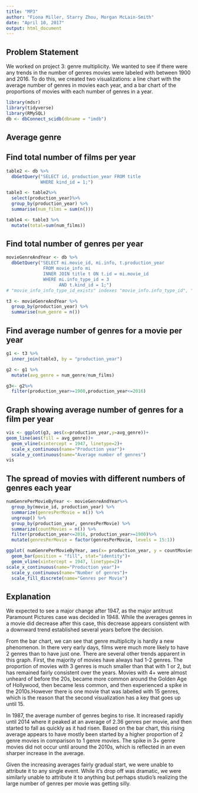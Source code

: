 ```yaml
---
title: "MP3"
author: "Fiona Miller, Starry Zhou, Morgan McLain-Smith"
date: "April 10, 2017"
output: html_document
---
```


## Problem Statement
We worked on project 3: genre multiplicity. We wanted to see if there were any trends in the number of genres movies were labeled with between 1900 and 2016. To do this, we created two visualizations: a line chart with the average number of genres in movies each year, and a bar chart of the proportions of movies with each number of genres in a year.  

```r
library(mdsr)
library(tidyverse)
library(RMySQL)
db <- dbConnect_scidb(dbname = "imdb")
```

## Average genre
## Find total number of films per year
```r
table2 <- db %>%
  dbGetQuery("SELECT id, production_year FROM title
             WHERE kind_id = 1;")

table3 <- table2%>%
  select(production_year)%>%
  group_by(production_year) %>%
  summarise(num_films = sum(n()))

table4 <- table3 %>%
  mutate(total=sum(num_films))
```

## Find total number of genres per year
```r
movieGenreAndYear <- db %>%
  dbGetQuery("SELECT mi.movie_id, mi.info, t.production_year 
              FROM movie_info mi
              INNER JOIN title t ON t.id = mi.movie_id
              WHERE mi.info_type_id = 3  
                    AND t.kind_id = 1;") 
# "movie_info_info_type_id_exists" indexes "movie_info.info_type_id", "title_kind_id_exists" indexes "title.kind_id"

t3 <- movieGenreAndYear %>%
  group_by(production_year) %>%
  summarise(num_genre = n())
```

## Find average number of genres for a movie per year
```r
g1 <- t3 %>%
  inner_join(table3, by = "production_year")

g2 <- g1 %>%
  mutate(avg_genre = num_genre/num_films)

g3<- g2%>%
  filter(production_year>=1900,production_year<=2016)
```

## Graph showing average number of genres for a film per year
```r
vis <- ggplot(g3, aes(x=production_year,y=avg_genre))+
geom_line(aes(fill = avg_genre))+
  geom_vline(xintercept = 1947, linetype=2)+
  scale_x_continuous(name="Production year")+
  scale_y_continuous(name="Average number of genres")
vis
```

## The spread of movies with different numbers of genres each year

```r
numGenrePerMovieByYear <- movieGenreAndYear%>%
  group_by(movie_id, production_year) %>%
  summarize(genresPerMovie = n()) %>%
  ungroup() %>%
  group_by(production_year, genresPerMovie) %>%
  summarize(countMovies = n()) %>%
  filter(production_year<=2016, production_year>=1900)%>%
  mutate(genresPerMovie = factor(genresPerMovie, levels = 15:1))
```

```r
ggplot( numGenrePerMovieByYear, aes(x= production_year, y = countMovies, fill = genresPerMovie))+
  geom_bar(position = "fill", stat="identity")+
  geom_vline(xintercept = 1947, linetype=2)+
scale_x_continuous(name="Production year")+
  scale_y_continuous(name="Number of genres")+
  scale_fill_discrete(name="Genres per Movie")
```

## Explanation
We expected to see a major change after 1947, as the major antitrust Paramount Pictures case was decided in 1948. While the averages genres in a movie did decrease after this case, this decrease appears consistent with a downward trend established several years before the decision. 

From the bar chart, we can see that genre multiplicity is hardly a new phenomenon. In there very early days, films were much more likely to have 2 genres than to have just one. There are several other trends apparent in this graph. First, the majority of movies have always had 1-2 genres. The proportion of movies with 3 genres is much smaller than that with 1 or 2, but has remained fairly consistent over the years. Movies with 4+ were almost unheard of before the 20s, became more common around the Golden Age of Hollywood, then became less common, and then experienced a spike in the 2010s.However there is one movie that was labelled with 15 genres, which is the reason that the second visualization has a key that goes up until 15.

In 1987, the average number of genres begins to rise. It increased rapidly until 2014 where it peaked at an average of 2.36 genres per movie, and then started to fall as quickly as it had risen. Based on the bar chart, this rising average appears to have mostly been started by a higher proportion of 2 genre movies in comparison to 1 genre movies. The spike in 3+ genre movies did not occur until around the 2010s, which is reflected in an even sharper increase in the average. 

Given the increasing averages fairly gradual start, we were unable to attribute it to any single event. While it’s drop off was dramatic, we were similarly unable to attribute it to anything but perhaps studio’s realizing the large number of genres per movie was getting silly. 